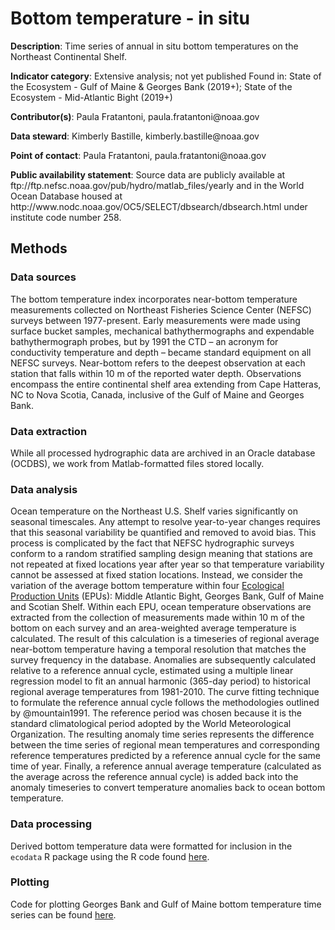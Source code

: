 # Bottom temperature - in situ

**Description**: Time series of annual in situ bottom temperatures on the Northeast Continental Shelf.

**Indicator category**: Extensive analysis; not yet published
Found in: State of the Ecosystem - Gulf of Maine & Georges Bank (2019+); State of the Ecosystem - Mid-Atlantic Bight (2019+)

**Contributor(s)**: Paula Fratantoni, paula.fratantoni@noaa.gov

**Data steward**: Kimberly Bastille, kimberly.bastille@noaa.gov

**Point of contact**: Paula Fratantoni, paula.fratantoni@noaa.gov

**Public availability statement**: Source data are publicly available at ftp://ftp.nefsc.noaa.gov/pub/hydro/matlab_files/yearly and in the World Ocean Database housed at  http://www.nodc.noaa.gov/OC5/SELECT/dbsearch/dbsearch.html under institute code number 258.

## Methods

### Data sources

The bottom temperature index incorporates near-bottom temperature measurements collected on Northeast Fisheries Science Center (NEFSC) surveys between 1977-present. Early measurements were made using surface bucket samples, mechanical  bathythermographs and expendable bathythermograph probes, but by 1991 the CTD – an acronym for conductivity temperature and depth – became standard equipment on all NEFSC surveys.  Near-bottom refers to the deepest observation at each station that falls within 10 m of the reported water depth. Observations encompass the entire continental shelf area extending from Cape Hatteras, NC to Nova Scotia, Canada, inclusive of the Gulf of Maine and Georges Bank.

### Data extraction

While all processed hydrographic data are archived in an Oracle database (OCDBS), we work from Matlab-formatted files stored locally. 

### Data analysis

Ocean temperature on the Northeast U.S. Shelf varies significantly on seasonal timescales.  Any attempt to resolve year-to-year changes requires that this seasonal variability be quantified and removed to avoid bias. This process is complicated by the fact that NEFSC hydrographic surveys conform to a random stratified sampling design meaning that stations are not repeated at fixed locations year after year so that temperature variability cannot be assessed at fixed station locations. Instead, we consider the variation of the average bottom temperature within four [Ecological Production Units](#epu) (EPUs): Middle Atlantic Bight, Georges Bank, Gulf of Maine and Scotian Shelf. Within each EPU, ocean temperature observations are extracted from the collection of measurements made within 10 m of the bottom on each survey and an area-weighted average temperature is calculated. The result of this calculation is a timeseries of regional average near-bottom temperature having a temporal resolution that matches the survey frequency in the database. Anomalies are subsequently calculated relative to a reference annual cycle, estimated using a multiple linear regression model to fit an annual harmonic (365-day period) to historical regional average temperatures from 1981-2010.  The curve fitting technique to formulate the reference annual cycle follows the methodologies outlined by @mountain1991.  The reference period was chosen because it is the standard climatological period adopted by the World Meteorological Organization. The resulting anomaly time series represents the difference between the time series of regional mean temperatures and corresponding reference temperatures predicted by a reference annual cycle for the same time of year. Finally, a reference annual average temperature (calculated as the average across the reference annual cycle) is added back into the anomaly timeseries to convert temperature anomalies back to ocean bottom temperature.


### Data processing

Derived bottom temperature data were formatted for inclusion in the `ecodata` R package using the R code found [here](https://github.com/NOAA-EDAB/ecodata/blob/master/data-raw/get_bottom_temp.R). 

### Plotting

Code for plotting Georges Bank and Gulf of Maine bottom temperature time series can be found [here](https://github.com/NOAA-EDAB/ecodata/blob/master/chunk-scripts/LTL.Rmd-MAB-bot-temp.R). 

```r

```
